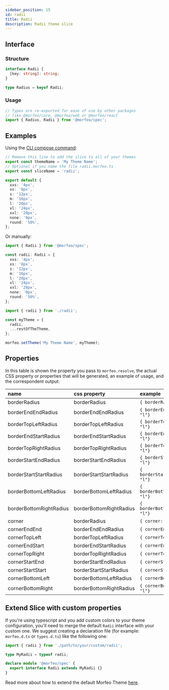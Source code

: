 ```yaml
---
sidebar_position: 15
id: radii
title: Radii
description: Radii theme slice
---
```


## Interface

### Structure

```typescript
interface Radii {
  [key: string]: string;
}

type Radius = keyof Radii;
```

### Usage

```typescript
// Types are re-exported for ease of use by other packages
// like @morfeo/core, @morfeo/web or @morfeo/react
import { Radius, Radii } from '@morfeo/spec';
```

## Examples

Using the [CLI compose command](../Features/CLI/compose.mdx):

```typescript title="radii.morfeo.ts"
// Remove this line to add the slice to all of your themes
export const themeName = 'My Theme Name';
// Optional if you name the file radii.morfeo.ts
export const sliceName = 'radii';

export default {
  xxs: '4px',
  xs: '8px',
  s: '12px',
  m: '16px',
  l: '20px',
  xl: '24px',
  xxl: '28px',
  none: '0px',
  round: '50%',
};
```

Or manually:

```typescript title="radii.ts"
import { Radii } from '@morfeo/spec';

const radii: Radii = {
  xxs: '4px',
  xs: '8px',
  s: '12px',
  m: '16px',
  l: '20px',
  xl: '24px',
  xxl: '28px',
  none: '0px',
  round: '50%',
};
```

```typescript title="theme.ts"
import { radii } from './radii';

const myTheme = {
  radii,
  ...restOfTheTheme,
};

morfeo.setTheme('My Theme Name', myTheme);
```

## Properties

In this table is shown the property you pass to `morfeo.resolve`, the actual CSS property or properties that will be generated,
an example of usage, and the correspondent output:

| name                    | css property            | example                            | output                               |
| :---------------------- | :---------------------- | :--------------------------------- | :----------------------------------- |
| borderRadius            | borderRadius            | `{ borderRadius: "l"} `            | `{"borderRadius":"20px"}`            |
| borderEndEndRadius      | borderEndEndRadius      | `{ borderEndEndRadius: "l"} `      | `{"borderEndEndRadius":"20px"}`      |
| borderTopLeftRadius     | borderTopLeftRadius     | `{ borderTopLeftRadius: "l"} `     | `{"borderTopLeftRadius":"20px"}`     |
| borderEndStartRadius    | borderEndStartRadius    | `{ borderEndStartRadius: "l"} `    | `{"borderEndStartRadius":"20px"}`    |
| borderTopRightRadius    | borderTopRightRadius    | `{ borderTopRightRadius: "l"} `    | `{"borderTopRightRadius":"20px"}`    |
| borderStartEndRadius    | borderStartEndRadius    | `{ borderStartEndRadius: "l"} `    | `{"borderStartEndRadius":"20px"}`    |
| borderStartStartRadius  | borderStartStartRadius  | `{ borderStartStartRadius: "l"} `  | `{"borderStartStartRadius":"20px"}`  |
| borderBottomLeftRadius  | borderBottomLeftRadius  | `{ borderBottomLeftRadius: "l"} `  | `{"borderBottomLeftRadius":"20px"}`  |
| borderBottomRightRadius | borderBottomRightRadius | `{ borderBottomRightRadius: "l"} ` | `{"borderBottomRightRadius":"20px"}` |
| corner                  | borderRadius            | `{ corner: "l"} `                  | `{"borderRadius":"20px"}`            |
| cornerEndEnd            | borderEndEndRadius      | `{ cornerEndEnd: "l"} `            | `{"borderEndEndRadius":"20px"}`      |
| cornerTopLeft           | borderTopLeftRadius     | `{ cornerTopLeft: "l"} `           | `{"borderTopLeftRadius":"20px"}`     |
| cornerEndStart          | borderEndStartRadius    | `{ cornerEndStart: "l"} `          | `{"borderEndStartRadius":"20px"}`    |
| cornerTopRight          | borderTopRightRadius    | `{ cornerTopRight: "l"} `          | `{"borderTopRightRadius":"20px"}`    |
| cornerStartEnd          | borderStartEndRadius    | `{ cornerStartEnd: "l"} `          | `{"borderStartEndRadius":"20px"}`    |
| cornerStartStart        | borderStartStartRadius  | `{ cornerStartStart: "l"} `        | `{"borderStartStartRadius":"20px"}`  |
| cornerBottomLeft        | borderBottomLeftRadius  | `{ cornerBottomLeft: "l"} `        | `{"borderBottomLeftRadius":"20px"}`  |
| cornerBottomRight       | borderBottomRightRadius | `{ cornerBottomRight: "l"} `       | `{"borderBottomRightRadius":"20px"}` |

## Extend Slice with custom properties

If you're using typescript and you add custom colors to your theme configuration, you'll need to merge
the default `Radii` interface with your custom one.
We suggest creating a declaration file (for example: `morfeo.d.ts` or `types.d.ts`) like the following one:

```typescript
import { radii } from './path/to/your/custom/radii';

type MyRadii = typeof radii;

declare module '@morfeo/spec' {
  export interface Radii extends MyRadii {}
}
```

Read more about how to extend the default Morfeo Theme [here](../Features/extendible.mdx).
